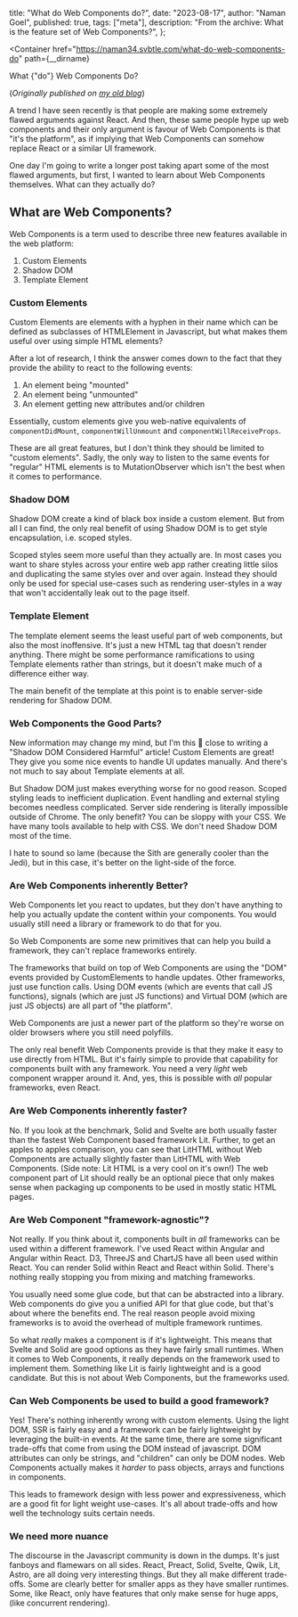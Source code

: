   title: "What do Web Components do?",
  date: "2023-08-17",
  author: "Naman Goel",
  published: true,
  tags: ["meta"],
  description: "From the archive: What is the feature set of Web Components?",
};


<Container
  href="https://naman34.svbtle.com/what-do-web-components-do"
  path={__dirname}
>
  <Word scale={85}>What</Word>
  <Word scale={29} italic>
    {"do"}
  </Word>
  <Word scale={64}>Web</Word>
  <Word scale={201}>Components</Word>
  <Word scale={57}>Do?</Word>
</Container>

(_Originally published on [my old blog](https://naman34.svbtle.com/what-do-web-components-do)_)

A trend I have seen recently is that people are making some extremely flawed arguments against React. And then, these same people hype up web components and their only argument is favour of Web Components is that "it's the platform", as if implying that Web Components can somehow replace React or a similar UI framework.

One day I'm going to write a longer post taking apart some of the most flawed arguments, but first, I wanted to learn about Web Components themselves. What can they actually do?

## What are Web Components?

Web Components is a term used to describe three new features available in the web platform:

1. Custom Elements
2. Shadow DOM
3. Template Element

### Custom Elements

Custom Elements are elements with a hyphen in their name which can be defined as subclasses of HTMLElement in Javascript, but what makes them useful over using simple HTML elements?

After a lot of research, I think the answer comes down to the fact that they provide the ability to react to the following events:

1. An element being "mounted"
2. An element being "unmounted"
3. An element getting new attributes and/or children

Essentially, custom elements give you web-native equivalents of `componentDidMount`, `componentWillUnmount` and `componentWillReceiveProps`.

These are all great features, but I don't think they should be limited to "custom elements". Sadly, the only way to listen to the same events for "regular" HTML elements is to MutationObserver which isn't the best when it comes to performance.

### Shadow DOM

Shadow DOM create a kind of black box inside a custom element. But from all I can find, the only real benefit of using Shadow DOM is to get style encapsulation, i.e. scoped styles.

Scoped styles seem more useful than they actually are. In most cases you want to share styles across your entire web app rather creating little silos and duplicating the same styles over and over again. Instead they should only be used for special use-cases such as rendering user-styles in a way that won't accidentally leak out to the page itself.

### Template Element

The template element seems the least useful part of web components, but also the most inoffensive. It's just a new HTML tag that doesn't render anything. There might be some performance ramifications to using Template elements rather than strings, but it doesn't make much of a difference either way.

The main benefit of the template at this point is to enable server-side rendering for Shadow DOM.

### Web Components the Good Parts?

New information may change my mind, but I'm this 🤏 close to writing a "Shadow DOM Considered Harmful" article! Custom Elements are great! They give you some nice events to handle UI updates manually. And there's not much to say about Template elements at all.

But Shadow DOM just makes everything worse for no good reason. Scoped styling leads to inefficient duplication. Event handling and external styling becomes needless complicated. Server side rendering is literally impossible outside of Chrome. The only benefit? You can be sloppy with your CSS. We have many tools available to help with CSS. We don't need Shadow DOM most of the time.

I hate to sound so lame (because the Sith are generally cooler than the Jedi), but in this case, it's better on the light-side of the force.

### Are Web Components inherently Better?

Web Components let you react to updates, but they don't have anything to help you actually update the content within your components. You would usually still need a library or framework to do that for you.

So Web Components are some new primitives that can help you build a framework, they can't replace frameworks entirely.

The frameworks that build on top of Web Components are using the "DOM" events provided by CustomElements to handle updates. Other frameworks, just use function calls. Using DOM events (which are events that call JS functions), signals (which are just JS functions) and Virtual DOM (which are just JS objects) are all part of "the platform".

Web Components are just a newer part of the platform so they're worse on older browsers where you still need polyfills.

The only real benefit Web Components provide is that they make it easy to use directly from HTML. But it's fairly simple to provide that capability for components built with any framework. You need a very _light_ web component wrapper around it. And, yes, this is possible with _all_ popular frameworks, even React.

### Are Web Components inherently faster?

No. If you look at the benchmark, Solid and Svelte are both usually faster than the fastest Web Component based framework Lit. Further, to get an apples to apples comparison, you can see that LitHTML without Web Components are actually slightly faster than LitHTML with Web Components. (Side note: Lit HTML is a very cool on it's own!) The web component part of Lit should really be an optional piece that only makes sense when packaging up components to be used in mostly static HTML pages.

### Are Web Component "framework-agnostic"?

Not really. If you think about it, components built in _all_ frameworks can be used within a different framework. I've used React within Angular and Angular within React. D3, ThreeJS and ChartJS have all been used within React. You can render Solid within React and React within Solid. There's nothing really stopping you from mixing and matching frameworks.

You usually need some glue code, but that can be abstracted into a library. Web components do give you a unified API for that glue code, but that's about where the benefits end. The real reason people avoid mixing frameworks is to avoid the overhead of multiple framework runtimes.

So what _really_ makes a component is if it's lightweight. This means that Svelte and Solid are good options as they have fairly small runtimes. When it comes to Web Components, it really depends on the framework used to implement them. Something like Lit is fairly lightweight and is a good candidate. But this is not about Web Components, but the frameworks used.

### Can Web Components be used to build a good framework?

Yes! There's nothing inherently wrong with custom elements. Using the light DOM, SSR is fairly easy and a framework can be fairly lightweight by leveraging the built-in events. At the same time, there are some significant trade-offs that come from using the DOM instead of javascript. DOM attributes can only be strings, and "children" can only be DOM nodes. Web Components actually makes it _harder_ to pass objects, arrays and functions in components.

This leads to framework design with less power and expressiveness, which are a good fit for light weight use-cases. It's all about trade-offs and how well the technology suits certain needs.

### We need more nuance

The discourse in the Javascript community is down in the dumps. It's just fanboys and flamewars on all sides. React, Preact, Solid, Svelte, Qwik, Lit, Astro, are all doing very interesting things. But they all make different trade-offs. Some are clearly better for smaller apps as they have smaller runtimes. Some, like React, only have features that only make sense for huge apps, (like concurrent rendering).
